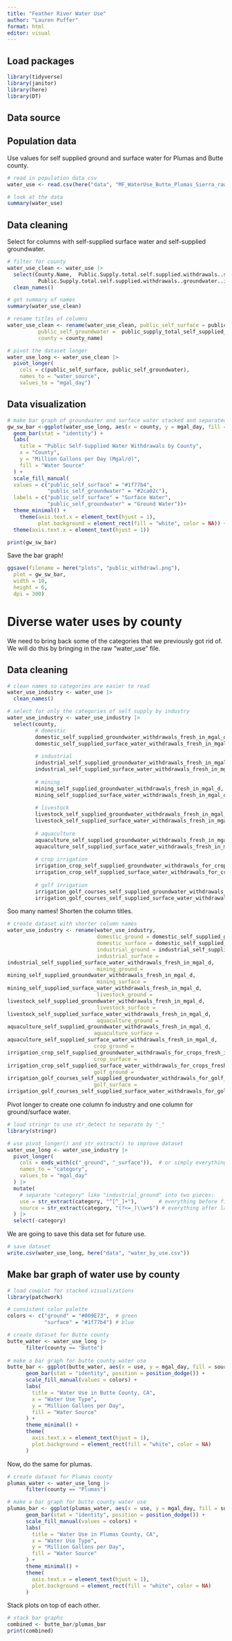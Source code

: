 ```yaml
---
title: "Feather River Water Use"
author: "Lauren Puffer"
format: html
editor: visual
---
```


## Load packages

```r
library(tidyverse)
library(janitor)
library(here)
library(DT)
```

## Data source

## Population data

Use values for self supplied ground and surface water for Plumas and Butte county.

```r
# read in population data csv
water_use <- read.csv(here("data", "MF_WaterUse_Butte_Plumas_Sierra_raw.csv"))

# look at the data
summary(water_use)
```

## Data cleaning

Select for columns with self-supplied surface water and self-supplied groundwater.

```r
# filter for county
water_use_clean <- water_use |>
  select(County.Name,  Public.Supply.total.self.supplied.withdrawals..surface.water..in.Mgal.d., 
          Public.Supply.total.self.supplied.withdrawals..groundwater..in.Mgal.d.) |>
  clean_names() 

# get summary of names
summary(water_use_clean)

# rename titles of columns
water_use_clean <- rename(water_use_clean, public_self_surface = public_supply_total_self_supplied_withdrawals_surface_water_in_mgal_d, 
          public_self_groundwater =  public_supply_total_self_supplied_withdrawals_groundwater_in_mgal_d,
          county = county_name)

# pivot the dataset longer
water_use_long <- water_use_clean |>
  pivot_longer(
    cols = c(public_self_surface, public_self_groundwater),
    names_to = "water_source",
    values_to = "mgal_day")

```

## Data visualization

```r
# make bar graph of groundwater and surface water stacked and separated by county
gw_sw_bar <-ggplot(water_use_long, aes(x = county, y = mgal_day, fill = water_source)) +
  geom_bar(stat = "identity") +
  labs(
    title = "Public Self-Supplied Water Withdrawals by County",
    x = "County",
    y = "Million Gallons per Day (Mgal/d)",
    fill = "Water Source"
  ) +
  scale_fill_manual(
  values = c("public_self_surface" = "#1f77b4", 
             "public_self_groundwater" = "#2ca02c"),
  labels = c("public_self_surface" = "Surface Water",
             "public_self_groundwater" = "Ground Water"))+
  theme_minimal() +
    theme(axis.text.x = element_text(hjust = 1),
          plot.background = element_rect(fill = "white", color = NA)) +
  theme(axis.text.x = element_text(hjust = 1))

print(gw_sw_bar)
```

Save the bar graph!

```r
ggsave(filename = here("plots", "public_withdrawl.png"),
  plot = gw_sw_bar,
  width = 10,
  height = 6,
  dpi = 300)
```

# Diverse water uses by county

We need to bring back some of the categories that we previously got rid of. We will do this by bringing in the raw "water_use" file.

## Data cleaning

```r
# clean names so categories are easier to read
water_use_industry <- water_use |>
  clean_names() 

# select for only the categories of self supply by industry
water_use_industry <- water_use_industry |>
  select(county, 
         # domestic
         domestic_self_supplied_groundwater_withdrawals_fresh_in_mgal_d, 
         domestic_self_supplied_surface_water_withdrawals_fresh_in_mgal_d,
         
         # industrial
         industrial_self_supplied_groundwater_withdrawals_fresh_in_mgal_d,
         industrial_self_supplied_surface_water_withdrawals_fresh_in_mgal_d,
         
         # mining
         mining_self_supplied_groundwater_withdrawals_fresh_in_mgal_d,
         mining_self_supplied_surface_water_withdrawals_fresh_in_mgal_d,
         
         # livestock
         livestock_self_supplied_groundwater_withdrawals_fresh_in_mgal_d,
         livestock_self_supplied_surface_water_withdrawals_fresh_in_mgal_d,
         
         # aquaculture
         aquaculture_self_supplied_groundwater_withdrawals_fresh_in_mgal_d,
         aquaculture_self_supplied_surface_water_withdrawals_fresh_in_mgal_d,
         
         # crop irrigation
         irrigation_crop_self_supplied_groundwater_withdrawals_for_crops_fresh_in_mgal_d,
         irrigation_crop_self_supplied_surface_water_withdrawals_for_crops_fresh_in_mgal_d,
         
         # golf irrigation
         irrigation_golf_courses_self_supplied_groundwater_withdrawals_for_golf_courses_fresh_in_mgal_d,
         irrigation_golf_courses_self_supplied_surface_water_withdrawals_for_golf_courses_fresh_in_mgal_d)
```

Soo many names! Shorten the column titles.

```r
# create dataset with shorter column names
water_use_industry <- rename(water_use_industry, 
                             domestic_ground = domestic_self_supplied_groundwater_withdrawals_fresh_in_mgal_d, 
                             domestic_surface = domestic_self_supplied_surface_water_withdrawals_fresh_in_mgal_d, 
                             industrial_ground = industrial_self_supplied_groundwater_withdrawals_fresh_in_mgal_d, 
                             industrial_surface = 
industrial_self_supplied_surface_water_withdrawals_fresh_in_mgal_d, 
                             mining_ground =
mining_self_supplied_groundwater_withdrawals_fresh_in_mgal_d, 
                             mining_surface =
mining_self_supplied_surface_water_withdrawals_fresh_in_mgal_d,
                             livestock_ground = 
livestock_self_supplied_groundwater_withdrawals_fresh_in_mgal_d, 
                             livestock_surface = 
livestock_self_supplied_surface_water_withdrawals_fresh_in_mgal_d,
                             aquaculture_ground =
aquaculture_self_supplied_groundwater_withdrawals_fresh_in_mgal_d,
                            aquaculture_surface =
aquaculture_self_supplied_surface_water_withdrawals_fresh_in_mgal_d,
                            crop_ground =
irrigation_crop_self_supplied_groundwater_withdrawals_for_crops_fresh_in_mgal_d,
                            crop_surface =
irrigation_crop_self_supplied_surface_water_withdrawals_for_crops_fresh_in_mgal_d,
                            golf_ground =
irrigation_golf_courses_self_supplied_groundwater_withdrawals_for_golf_courses_fresh_in_mgal_d,
                            golf_surface =
irrigation_golf_courses_self_supplied_surface_water_withdrawals_for_golf_courses_fresh_in_mgal_d)
```

Pivot longer to create one column fo industry and one column for ground/surface water.

```r
# load stringr to use str_detect to separate by "_"
library(stringr)

# use pivot_longer() and str_extract() to improve dataset
water_use_long <- water_use_industry |>
  pivot_longer(
    cols = ends_with(c("_ground", "_surface")),  # or simply everything except County if that’s the ID
    names_to = "category",
    values_to = "mgal_day"
  ) |>
  mutate(
    # separate "category" like "industrial_ground" into two pieces:
    use = str_extract(category, "^[^_]+"),       # everything before first "_"
    source = str_extract(category, "(?<=_)\\w+$") # everything after last "_"
  ) |>
  select(-category)
```

We are going to save this data set for future use.

```r
# save dataset
write.csv(water_use_long, here("data", "water_by_use.csv"))
```

## Make bar graph of water use by county

```r
# load cowplot for stacked visualizations
library(patchwork)

# consistent color palette
colors <- c("ground" = "#009E73",  # green
            "surface" = "#1f77b4") # blue

# create dataset for Butte county
butte_water <- water_use_long |>
      filter(county == "Butte")
  
# make a bar graph for butte county water use
butte_bar <- ggplot(butte_water, aes(x = use, y = mgal_day, fill = source)) +
      geom_bar(stat = "identity", position = position_dodge()) +
      scale_fill_manual(values = colors) +
      labs(
        title = "Water Use in Butte County, CA",
        x = "Water Use Type",
        y = "Million Gallons per Day",
        fill = "Water Source"
      ) +
      theme_minimal() +
      theme(
        axis.text.x = element_text(hjust = 1),
        plot.background = element_rect(fill = "white", color = NA)
      )
```

Now, do the same for plumas.

```r
# create dataset for Plumas county
plumas_water <- water_use_long |>
      filter(county == "Plumas")

# make a bar graph for butte county water use
plumas_bar <- ggplot(plumas_water, aes(x = use, y = mgal_day, fill = source)) +
      geom_bar(stat = "identity", position = position_dodge()) +
      scale_fill_manual(values = colors) +
      labs(
        title = "Water Use in Plumas County, CA",
        x = "Water Use Type",
        y = "Million Gallons per Day",
        fill = "Water Source"
      ) +
      theme_minimal() +
      theme(
        axis.text.x = element_text(hjust = 1),
        plot.background = element_rect(fill = "white", color = NA)
      )
```

Stack plots on top of each other.

```r
# stack bar graphs
combined <- butte_bar/plumas_bar
print(combined)
```
